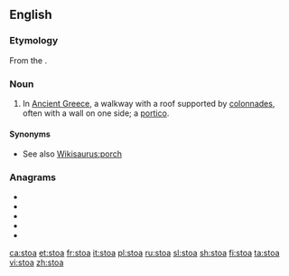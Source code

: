 ==English==

===Etymology===
From the {{etyl|grc|en}} {{m|grc|στοά}}.

===Noun===
{{wikipedia}}
{{en-noun|stoae|stoæ|s}}

# {{label|en|architecture}} In [[Ancient Greece]], a walkway with a roof supported by [[colonnade]]s, often with a wall on one side; a [[portico]].

====Synonyms====
* See also [[Wikisaurus:porch]]

===Anagrams===
* {{l|en|as to}}
* {{l|en|oast}}
* {{l|en|oats}}
* {{l|en|SOTA}}
* {{l|en|Taos}}

[[ca:stoa]]
[[et:stoa]]
[[fr:stoa]]
[[it:stoa]]
[[pl:stoa]]
[[ru:stoa]]
[[sl:stoa]]
[[sh:stoa]]
[[fi:stoa]]
[[ta:stoa]]
[[vi:stoa]]
[[zh:stoa]]